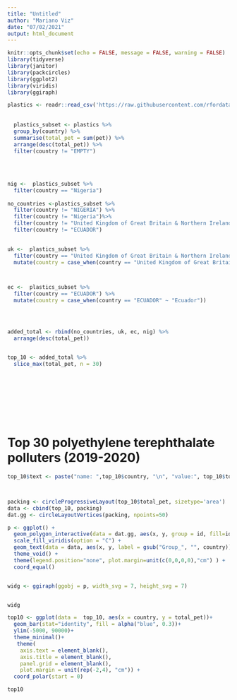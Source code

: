 ```yaml
---
title: "Untitled"
author: "Mariano Viz"
date: "07/02/2021"
output: html_document
---
```


```r
knitr::opts_chunk$set(echo = FALSE, message = FALSE, warning = FALSE)
library(tidyverse)
library(janitor)
library(packcircles)
library(ggplot2)
library(viridis)
library(ggiraph)

```


```r
plastics <- readr::read_csv('https://raw.githubusercontent.com/rfordatascience/tidytuesday/master/data/2021/2021-01-26/plastics.csv')  
  
  
  plastics_subset <- plastics %>% 
  group_by(country) %>% 
  summarise(total_pet = sum(pet)) %>% 
  arrange(desc(total_pet)) %>% 
  filter(country != "EMPTY") 
  
  
        
        
nig <-  plastics_subset %>% 
  filter(country == "Nigeria") 
  
no_countries <-plastics_subset %>% 
  filter(country != "NIGERIA") %>% 
  filter(country != "Nigeria")%>% 
  filter(country != "United Kingdom of Great Britain & Northern Ireland")%>% 
  filter(country != "ECUADOR") 
  

uk <-  plastics_subset %>% 
  filter(country == "United Kingdom of Great Britain & Northern Ireland") %>%
  mutate(country = case_when(country == "United Kingdom of Great Britain & Northern Ireland" ~ "United Kingdom"))



ec <-  plastics_subset %>% 
  filter(country == "ECUADOR") %>%
  mutate(country = case_when(country == "ECUADOR" ~ "Ecuador"))




added_total <- rbind(no_countries, uk, ec, nig) %>% 
  arrange(desc(total_pet)) 


top_10 <- added_total %>% 
  slice_max(total_pet, n = 30) 
  





          
        
```

# Top 30 polyethylene terephthalate polluters (2019-2020)
```r


top_10$text <- paste("name: ",top_10$country, "\n", "value:", top_10$total_pet, "\n", "Cool data viz by M. VIZ ;)")



packing <- circleProgressiveLayout(top_10$total_pet, sizetype='area')
data <- cbind(top_10, packing)
dat.gg <- circleLayoutVertices(packing, npoints=50)

p <- ggplot() + 
  geom_polygon_interactive(data = dat.gg, aes(x, y, group = id, fill=id, tooltip = data$text[id], data_id = id), colour = "black", alpha = 0.6) +
  scale_fill_viridis(option = "C") +
  geom_text(data = data, aes(x, y, label = gsub("Group_", "", country)), size=2, color="black") +
  theme_void() + 
  theme(legend.position="none", plot.margin=unit(c(0,0,0,0),"cm") ) + 
  coord_equal()


widg <- ggiraph(ggobj = p, width_svg = 7, height_svg = 7)


widg
```


























```r
top10 <- ggplot(data =  top_10, aes(x = country, y = total_pet))+
  geom_bar(stat="identity", fill = alpha("blue", 0.3))+
  ylim(-5000, 90000)+
  theme_minimal()+
   theme(
    axis.text = element_blank(),
    axis.title = element_blank(),
    panel.grid = element_blank(),
    plot.margin = unit(rep(-2,4), "cm")) +
  coord_polar(start = 0)

top10





```


